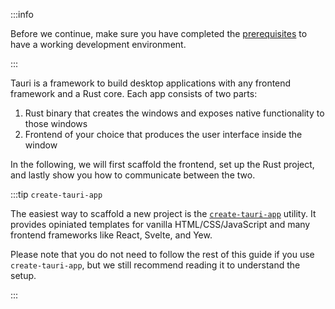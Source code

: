 
:::info

Before we continue, make sure you have completed the [prerequisites] to have a working development environment.

:::

Tauri is a framework to build desktop applications with any frontend framework and a Rust core. Each app consists of two parts:

1. Rust binary that creates the windows and exposes native functionality to those windows
2. Frontend of your choice that produces the user interface inside the window

In the following, we will first scaffold the frontend, set up the Rust project, and lastly show you how to communicate between the two.

:::tip `create-tauri-app`

The easiest way to scaffold a new project is the [`create-tauri-app`] utility. It provides opiniated templates for vanilla HTML/CSS/JavaScript and many frontend frameworks like React, Svelte, and Yew.

<CreateTauriApp />

Please note that you do not need to follow the rest of this guide if you use `create-tauri-app`, but we still recommend reading it to understand the setup.

:::

[cargo]: https://doc.rust-lang.org/cargo/
[prerequisites]: ../../prerequisites.md
[`create-tauri-app`]: https://github.com/tauri-apps/create-tauri-app
